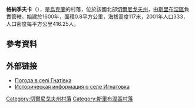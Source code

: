 {{coord|50|35|56|N|32|48|38|E|scale:100000|display=title}}

'''格納季夫卡'''（{{lang-uk|Гнатівка}}），是[[烏克蘭|烏克蘭]]的村落，位於該國北部[[切爾尼戈夫州|切爾尼戈夫州]]，由[[斯里布涅區|斯里布涅區]]負責管轄，始建於1600年，面積0.8平方公里，海拔高度117米，2001年人口333，人口密度每平方公里416.25人。

==參考資料==
{{reflist}}

==外部链接==
* [http://weather.in.ua/ua/chernigovskaja/5279 Погода в селі Гнатівка] {{Wayback|url=http://weather.in.ua/ua/chernigovskaja/5279 |date=20111220100931 }}
* [http://www.surnameindex.info/info/poltava/priluki/ignatovka/index.html Историческая информация о селе Игнатовка] {{Wayback|url=http://www.surnameindex.info/info/poltava/priluki/ignatovka/index.html |date=20210803181046 }} {{ref-ru}}

[[Category:切爾尼戈夫州村落|Category:切爾尼戈夫州村落]]
[[Category:斯里布涅區村落|Category:斯里布涅區村落]]


{{Chernihiv-geo-stub}}
